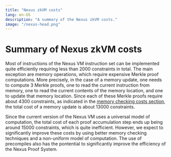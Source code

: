 ```yaml
---
title: "Nexus zkVM costs"
lang: en-US
description: "A summary of the Nexus zkVM costs."
image: "/nexus-head.png"
---
```


# Summary of Nexus zkVM costs

Most of instructions of the Nexus VM instruction set can be implemented quite efficiently requiring less than 2000 constraints in total. The main exception are memory operations, which require expensive Merkle proof computations. More precisely, in the case of a memory update, one needs to compute 3 Merkle proofs, one to read the current instruction from memory, one to read the current contents of the memory location, and one to update that memory location. Since each of these Merkle proofs require about 4300 constraints, as indicated in the [memory checking costs section](nexus-memory-checking#cost-profile), the total cost of a memory update is about 13000 constraints.

Since the current version of the Nexus VM uses a universal model of computation, the total cost of each proof accumulation step ends up being around 15000 constraints, which is quite inefficient. However, we expect to significantly improve these costs by using better memory checking techniques and a non-uniform model of computation. The use of precompiles also has the pontential to significantly improve the efficiency of the Nexus Proof System. 


